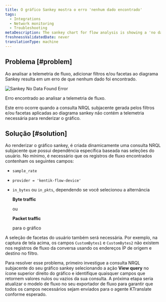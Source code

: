 ```yaml
---
title: O gráfico Sankey mostra o erro 'nenhum dado encontrado'
tags:
  - Integrations
  - Network monitoring
  - Troubleshooting
metaDescription: The sankey chart for flow analysis is showing a 'no data found' error in your UI.
freshnessValidatedDate: never
translationType: machine
---
```



## Problema [#problem]

Ao analisar a telemetria de fluxo, adicionar filtros e/ou facetas ao diagrama Sankey resulta em um erro de que nenhum dado foi encontrado.

<img
  title="Sankey No Data Found Error"
  alt="Sankey No Data Found Error"
  src={networkSankeyNoData}
/>

<figcaption>
  Erro encontrado ao analisar a telemetria de fluxo.
</figcaption>

Este erro ocorre quando a consulta NRQL subjacente gerada pelos filtros e/ou facetas aplicadas ao diagrama sankey não contém a telemetria necessária para renderizar o gráfico.

## Solução [#solution]

Ao renderizar o gráfico sankey, é criada dinamicamente uma consulta NRQL subjacente que possui dependência específica baseada nas seleções do usuário. No mínimo, é necessário que os registros de fluxo encontrados contenham os seguintes campos:

* `sample_rate`

* `provider = 'kentik-flow-device'`

* `in_bytes` ou `in_pkts`, dependendo se você selecionou a alternância

  <DoNotTranslate>**Byte traffic**</DoNotTranslate>

  ou

  <DoNotTranslate>**Packet traffic**</DoNotTranslate>

  para o gráfico

A seleção de facetas do usuário também será necessária. Por exemplo, na captura de tela acima, os campos `CustomBytes1` e `CustomBytes2` não existem nos registros de fluxo da conversa usando os endereços IP de origem e destino no filtro.

Para resolver esse problema, primeiro investigue a consulta NRQL subjacente do seu gráfico sankey selecionando a ação <DoNotTranslate>**View query**</DoNotTranslate> no ícone superior direito do gráfico e identifique quaisquer campos que retornem valores nulos ou vazios da sua consulta. A próxima etapa seria atualizar o modelo de fluxo no seu exportador de fluxo para garantir que todos os campos necessários sejam enviados para o agente KTranslate conforme esperado.